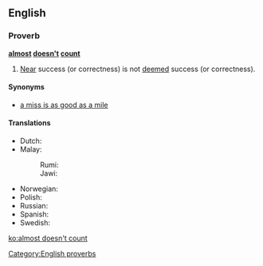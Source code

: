 ==English==

===Proverb===
'''[[almost]] [[doesn't]] [[count]]'''
# [[near|Near]] success (or correctness) is not [[deem]]ed success (or correctness).
====Synonyms====
* [[a miss is as good as a mile]]

====Translations====
{{trans-top|near success (or correctness) is not deemed success (or correctness)}}
* Dutch: {{t|nl|bijna telt niet}}
* Malay:
*: Rumi: {{t|ms|dekat tak tercapai, jauh tak berantara}}
*: Jawi: {{t|ms|دکت تق ترچاڤاي, جاءوه تق برانتارا|sc=Arab}}
{{trans-mid}}
* Norwegian: {{t|no|nesten holder ikke}}
* Polish: {{t|pl|prawie robi wielką różnicę}}
* Russian: {{t|ru|чуть-чу́ть не счита́ется}}
* Spanish: {{t|es|los casis no cuentan}}
* Swedish: {{t+|sv|nära skjuter ingen hare}}
{{trans-bottom}}

[[Category:English proverbs]]

[[ko:almost doesn't count]]